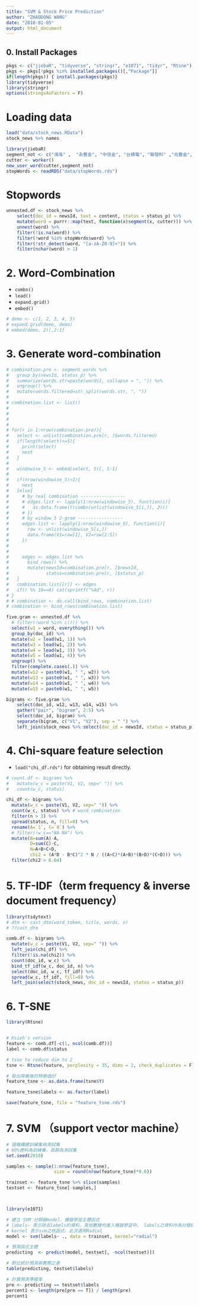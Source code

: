```yaml
---
title: "SVM & Stock Price Prediction"
author: "ZHAODONG WANG"
date: "2018-01-05"
output: html_document
---
```



## 0. Install Packages


```r

pkgs <- c("jiebaR", "tidyverse", "stringr", "e1071", "tidyr", "Rtsne")
pkgs <- pkgs[!pkgs %in% installed.packages()[,"Package"]]
if(length(pkgs)) { install.packages(pkgs)}
library(tidyverse)
library(stringr)
options(stringsAsFactors = F)
```

# Loading data
```r
load("data/stock_news.RData")
stock_news %>% names
```


```r
library(jiebaR)
segment_not <- c("鴻海" ,  "永豐金", "中信金", "台積電", "聯發科" ,"兆豐金", "台指期","郭台銘","張忠謀","鉅亨網")
cutter <- worker()
new_user_word(cutter,segment_not)
stopWords <- readRDS("data/stopWords.rds")
```




# Stopwords


```r

unnested.df <- stock_news %>%
    select(doc_id = newsId, text = content, status = status_p) %>%
    mutate(word = purrr::map(text, function(x)segment(x, cutter))) %>%
    unnest(word) %>%
    filter(!is.na(word)) %>% 
    filter(!word %in% stopWords$word) %>% 
    filter(!str_detect(word, "[a-zA-Z0-9]+")) %>% 
    filter(nchar(word) > 1) 
```


# 2. Word-Combination
* `combn()`
* `lead()`
* `expand.grid()`
* `embed()`

```r
# demo <- c(1, 2, 3, 4, 5)
# expand.grid(demo, demo)
# embed(demo, 2)[,2:1]
```

# 3. Generate word-combination

```r
# combination.pre <- segment_words %>%
#   group_by(newsId, status_p) %>%
#   summarize(words.str=paste(words1, collapse = ", ")) %>%
#   ungroup() %>%
#   mutate(words.filtered=str_split(words.str, ", "))
# 
# combination.list <- list()
# 
# 
# 
# 
# for(r in 1:nrow(combination.pre)){
#   select <- unlist(combination.pre[r, ]$words.filtered)
#   if(length(select)<=5){
#     print(select)
#     next
#   }
#   
#   windowise_5 <- embed(select, 5)[, 5:1]
#   
#   if(nrow(windowise_5)<1){
#     next
#   }else{
#     # by real combination -----------------
#     # edges.list <- lapply(1:nrow(windowise_5), function(i){
#     #   as.data.frame(t(combn(unlist(windowise_5[i,]), 2)))
#     # })
#     # by window 5 2-gram -----------------
#     edges.list <- lapply(1:nrow(windowise_5), function(i){
#       row <- unlist(windowise_5[i,])
#       data.frame(V1=row[1], V2=row[2:5])
#     })
#     
#     
#     edges <- edges.list %>%
#       bind_rows() %>%
#       mutate(newsId=combination.pre[r, ]$newsId,
#              status=combination.pre[r, ]$status_p)
#   }  
#   combination.list[[r]] <- edges
#   if(r %% 10==0) cat(sprintf("%4d", r))
# }
# # combination <- do.call(bind_rows, combination.list)
# combination <- bind_rows(combination.list)
```


```r
five.gram <- unnested.df %>%
  # filter(!word %in% c())) %>%
  select(w1 = word, everything()) %>%
  group_by(doc_id) %>%
  mutate(w2 = lead(w1, 1)) %>%
  mutate(w3 = lead(w1, 2)) %>%
  mutate(w4 = lead(w1, 3)) %>%
  mutate(w5 = lead(w1, 4)) %>%
  ungroup() %>%
  filter(complete.cases(.)) %>%
  mutate(w12 = paste0(w1, " ", w2)) %>%
  mutate(w13 = paste0(w1, " ", w3)) %>%
  mutate(w14 = paste0(w1, " ", w4)) %>%
  mutate(w15 = paste0(w1, " ", w5))

bigrams <- five.gram %>%
    select(doc_id, w12, w13, w14, w15) %>%
    gather("pair", "bigram", 2:5) %>%
    select(doc_id, bigram) %>%
    separate(bigram, c("V1", "V2"), sep = " ") %>%
    left_join(stock_news %>% select(doc_id = newsId, status = status_p))
```





# 4. Chi-square feature selection
* `load("chi_df.rds")` for obtaining result directly.

```r
# count.df <- bigrams %>%
#   mutate(w_c = paste(V1, V2, sep=" ")) %>%
#   count(w_c, status)

chi_df <- bigrams %>%
  mutate(w_c = paste(V1, V2, sep=" ")) %>%
  count(w_c, status) %>% # word_combination
  filter(n > 3) %>%
  spread(status, n, fill=0) %>%
  rename(A=`1`, C=`0`) %>%
  # filter(!w_c=="NA NA") %>%
  mutate(B=sum(A)-A,
         D=sum(C)-C,
         N=A+B+C+D, 
         chi2 = (A*D - B*C)^2 * N / ((A+C)*(A+B)*(B+D)*(C+D))) %>%
  filter(chi2 > 6.64)

```





# 5. TF-IDF（term frequency & inverse document frequency）

```r
library(tidytext)
# dtm <- cast_dtm(word_token, title, words, n)
# ??cast_dtm

comb.df <- bigrams %>%
  mutate(w_c = paste(V1, V2, sep=" ")) %>%
  left_join(chi_df) %>%
  filter(!is.na(chi2)) %>%
  count(doc_id, w_c) %>%
  bind_tf_idf(w_c, doc_id, n) %>%
  select(doc_id, w_c, tf_idf) %>%
  spread(w_c, tf_idf, fill=0) %>%
  left_join(select(stock_news, doc_id = newsId, status = status_p))
```




# 6. T-SNE


```r

library(Rtsne)


# Hsieh's version
feature <- comb.df[-c(1, ncol(comb.df))]
label <- comb.df$status

# tsne to reduce dim to 2
tsne <- Rtsne(feature, perplexity = 35, dims = 2, check_duplicates = F)

# 取出降維後的特徵值df
feature_tsne <- as.data.frame(tsne$Y)

feature_tsne$labels <- as.factor(label)

save(feature_tsne, file = "feature_tsne.rds")

```


# 7. SVM （support vector machine）

```r

# 隨機構建訓練集與測試集
# 60%資料為訓練集，其餘為測試集
set.seed(2018)

samples <- sample(1:nrow(feature_tsne), 
                  size = round(nrow(feature_tsne)*0.6))

trainset <- feature_tsne %>% slice(samples)
testset <- feature_tsne[-samples,]



library(e1071)

# 建立 SVM 分類器model，機器學習主體函式
# labels~ 表示除去labels的資料，其他數據均進入機器學習中。 labels之資料作為分類標的。
# kernel 表示svm之核函式，此次選用Radial
model <- svm(labels~ ., data = trainset, kernel="radial")

# 預測函式主體
predicting  <- predict(model, testset[, -ncol(testset)])

# 對比統計預測與實際之差
table(predicting, testset$labels)

# 計算預測準確率
pre <- predicting == testset$labels
percent1 <- length(pre[pre == T]) / length(pre)
percent1
```
